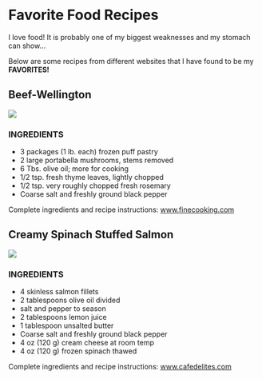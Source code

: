 <p>&nbsp;</p>
<h1>__Favorite Food Recipes__</h1>
<p>I love food! It is probably one of my biggest weaknesses and my stomach can show...</p>
<p>Below are some recipes from different websites that I have found to be my __FAVORITES!__</p>
<h2>Beef-Wellington</h2>
![](https://s3.amazonaws.com/finecooking.s3.tauntonclud.com/app/uploads/2000/12/19164801/beef-wellington_wide.jpg)
<h3>__INGREDIENTS__</h3>
<ul>
<li>3 packages (1 lb. each) frozen puff pastry</li>
<li>2 large portabella mushrooms, stems removed</li>
<li>6 Tbs. olive oil; more for cooking</li>
<li>1/2 tsp. fresh thyme leaves, lightly chopped</li>
<li>1/2 tsp. very roughly chopped fresh rosemary</li>
<li>Coarse salt and freshly ground black pepper</li>
</ul>
<p> Complete ingredients and recipe instructions: <a href="https://www.finecooking.com/recipe/individual-beef-wellingtons-with-mushroom-spinach-blue-cheese-filling" target="_blank"> www.finecooking.com</a></p>

<h2>Creamy Spinach Stuffed Salmon</h2>
![](https://cafedelites.com/wp-content/uploads/2018/04/Creamy-Spinach-Stuffed-Salmon-IMAGE-6.jpg)
<h3>__INGREDIENTS__</h3>
<ul>
<li>4 skinless salmon fillets</li>
<li>2 tablespoons olive oil divided</li>
<li>salt and pepper to season</li>
<li>2 tablespoons lemon juice</li>
<li>1 tablespoon unsalted butter</li>
<li>Coarse salt and freshly ground black pepper</li>
<li>4 oz (120 g) cream cheese at room temp</li>
<li>4 oz (120 g) frozen spinach thawed</li>
</ul>
<p> Complete ingredients and recipe instructions: <a href="https://cafedelites.com/creamy-spinach-stuffed-salmon/" target="_blank"> www.cafedelites.com</a></p>